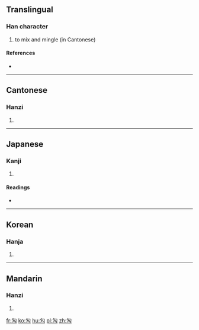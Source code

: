 ==Translingual==

===Han character===
{{Han char|rn=20|rad=勹|as=02|sn=4|four=27420|canj=PKN,XPKN|ids=⿹勹九}}

# to mix and mingle (in Cantonese)

====References====
* {{Han ref|kx=0150.210|dkj=02498|dj=0339.110|hdz=10256.020|uh=52FC|ud=21244|bh=C956|bd=51542}}

----

==Cantonese==

===Hanzi===
{{yue-hanzi|jyut=[[gau1]], [[kau1]]|y=gau1, kau1}}

# {{defn|lang=yue|sort=勹02}}

----

==Japanese==

===Kanji===
{{ja-kanji|grade=|rs=勹02}}

# {{defn|lang=ja|sort=勹02}}

====Readings====
* {{ja-readings|on=[[きゅう]] (kyū), [[く]] (ku)|kun=[[あつめる]] (atsumeru), [[あつまる]] (atsumaru)}}

----

==Korean==

===Hanja===
{{ko-hanja|hangeul=구|rv=gu|mr=ku}}

# {{defn|lang=ko|sort=勹02}}

----

==Mandarin==

===Hanzi===
{{cmn-hanzi|pin=[[jiū]] ([[jiu1]])|wg=chiu<sup>1</sup>}}

# {{defn|lang=cmn|sort=勹02}}

[[fr:勼]]
[[ko:勼]]
[[hu:勼]]
[[pl:勼]]
[[zh:勼]]